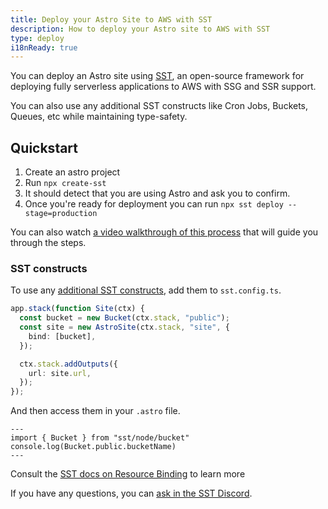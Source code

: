 ```yaml
---
title: Deploy your Astro Site to AWS with SST
description: How to deploy your Astro site to AWS with SST
type: deploy
i18nReady: true
---
```


You can deploy an Astro site using [SST](https://sst.dev), an open-source framework for deploying fully serverless applications to AWS with SSG and SSR support.

You can also use any additional SST constructs like Cron Jobs, Buckets, Queues, etc while maintaining type-safety.

## Quickstart

1. Create an astro project
2. Run `npx create-sst`
3. It should detect that you are using Astro and ask you to confirm.
4. Once you're ready for deployment you can run `npx sst deploy --stage=production`

You can also watch [a video walkthrough of this process](https://www.youtube.com/watch?v=AFP3ZHxO7Gg) that will guide you through the steps.

### SST constructs
To use any [additional SST constructs](https://docs.sst.dev/), add them to `sst.config.ts`. 

```ts {2} {4} title="sst.config.ts"
app.stack(function Site(ctx) {
  const bucket = new Bucket(ctx.stack, "public");
  const site = new AstroSite(ctx.stack, "site", {
    bind: [bucket],
  });

  ctx.stack.addOutputs({
    url: site.url,
  });
});
```

And then access them in your `.astro` file.

```astro
---
import { Bucket } from "sst/node/bucket"
console.log(Bucket.public.bucketName)
---
```

Consult the [SST docs on Resource Binding](https://docs.sst.dev/resource-binding) to learn more

If you have any questions, you can [ask in the SST Discord](https://discord.gg/sst).
